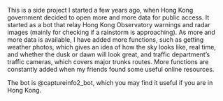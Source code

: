 This is a side project I started a few years ago, when Hong Kong government decided to open more and more data for public access. It started as a bot that relay Hong Kong Observatory warnings and radar images (mainly for checking if a rainstorm is approaching). As more and more data is available, I have added more functions, such as getting weather photos, which gives an idea of how the sky looks like, real time, and whether the dusk or dawn will look great, and traffic department’s traffic cameras, which covers major trunks routes. More functions are constantly added when my friends found some useful online resources.

The bot is @captureinfo2_bot, which you may find it useful if you are in Hong Kong.
